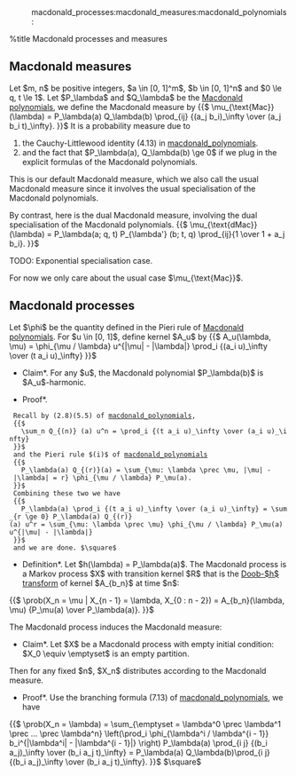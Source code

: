 :macdonald_processes:macdonald_measures:macdonald_polynomials:

%title Macdonald processes and measures

== Macdonald measures ==
Let $m, n$ be positive integers, $a \in [0, 1]^m$, $b \in [0, 1]^n$ and $0 \le q, t \le 1$. 
Let $P_\lambda$ and $Q_\lambda$ be the [[macdonald_polynomials|Macdonald polynomials]], we define the Macdonald measure by
{{$
\mu_{\text{Mac}} (\lambda) = P_\lambda(a) Q_\lambda(b) \prod_{ij} {(a_j b_i)_\infty \over (a_j b_i t)_\infty}.
}}$
It is a probability measure due to 
# the Cauchy-Littlewood identity (4.13) in [[macdonald_polynomials]].
# and the fact that $P_\lambda(a), Q_\lambda(b) \ge 0$ if we plug in the explicit formulas of the Macdonald polynomials.

This is our default Macdonald measure, which we also call the usual Macdonald measure since it involves the usual specialisation of the Macdonald polynomials.

By contrast, here is the dual Macdonald measure, involving the dual specialisation of the Macdonald polynomials.
{{$
\mu_{\text{dMac}}(\lambda) = P_\lambda(a; q, t) P_{\lambda'} (b; t, q) \prod_{ij}{1 \over 1 + a_j b_i}.
}}$

TODO: Exponential specialisation case.

For now we only care about the usual case $\mu_{\text{Mac}}$.

== Macdonald processes ==
Let $\phi$ be the quantity defined in the Pieri rule of [[macdonald_polynomials|Macdonald polynomials]]. For $u \in [0, 1]$, define kernel $A_u$ by
{{$
A_u(\lambda, \mu) = \phi_{\mu / \lambda} u^{|\mu| - |\lambda|} \prod_i {(a_i u)_\infty \over (t a_i u)_\infty}
}}$

*Claim*.  For any $u$, the Macdonald polynomial $P_\lambda(b)$ is $A_u$-harmonic.

*Proof*.
  Recall by (2.8)(5.5) of [[macdonald_polynomials]],
  {{$
    \sum_n Q_{(n)} (a) u^n = \prod_i {(t a_i u)_\infty \over (a_i u)_\infty}
  }}$
  and the Pieri rule $(i)$ of [[macdonald_polynomials]]
  {{$
    P_\lambda(a) Q_{(r)}(a) = \sum_{\mu: \lambda \prec \mu, |\mu| - |\lambda| = r} \phi_{\mu / \lambda} P_\mu(a).
  }}$
  Combining these two we have
  {{$
    P_\lambda(a) \prod_i {(t a_i u)_\infty \over (a_i u)_\infty} = \sum_{r \ge 0} P_\lambda(a) Q_{(r)}(a) u^r = \sum_{\mu: \lambda \prec \mu} \phi_{\mu / \lambda} P_\mu(a) u^{|\mu| - |\lambda|}
  }}$
  and we are done. $\square$

*Definition*. Let $h(\lambda) = P_\lambda(a)$. The Macdonald process is a Markov process $X$ with transition kernel $R$ that is the [[doob_transform|Doob-$h$ transform]] of kernel $A_{b_n}$ at time $n$:
{{$
\prob(X_n = \mu | X_{n - 1} = \lambda, X_{0 : n - 2}) = A_{b_n}(\lambda, \mu) {P_\mu(a) \over P_\lambda(a)}.
}}$

The Macdonald process induces the Macdonald measure:

*Claim*. Let $X$ be a Macdonald process with empty initial condition: $X_0 \equiv \emptyset$ is an empty partition.
Then for any fixed $n$, $X_n$ distributes according to the Macdonald measure.

*Proof*. Use the branching formula (7.13) of [[macdonald_polynomials]], we have
{{$
\prob(X_n = \lambda) = \sum_{\emptyset = \lambda^0 \prec \lambda^1 \prec ... \prec \lambda^n} \left(\prod_i \phi_{\lambda^i / \lambda^{i - 1}} b_i^{|\lambda^i| - |\lambda^{i - 1}|} \right) P_\lambda(a) \prod_{i j} {(b_i a_j)_\infty \over (b_i a_j t)_\infty} = P_\lambda(a) Q_\lambda(b)\prod_{i j} {(b_i a_j)_\infty \over (b_i a_j t)_\infty}.
}}$
$\square$
